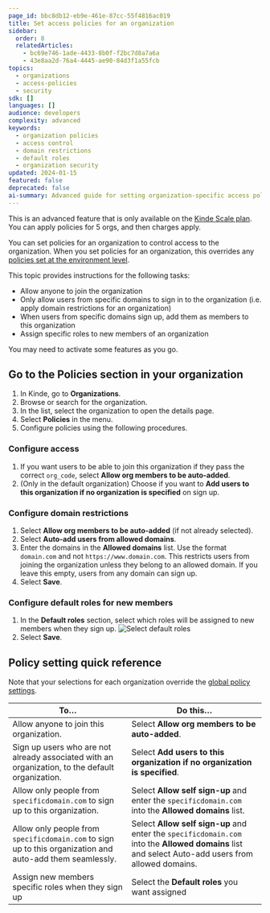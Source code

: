 ```yaml
---
page_id: bbc8db12-eb9e-461e-87cc-55f4816ac019
title: Set access policies for an organization
sidebar:
  order: 8
  relatedArticles:
    - bc69e746-1ade-4433-8b0f-f2bc7d8a7a6a
    - 43e8aa2d-76a4-4445-ae90-84d3f1a55fcb
topics:
  - organizations
  - access-policies
  - security
sdk: []
languages: []
audience: developers
complexity: advanced
keywords:
  - organization policies
  - access control
  - domain restrictions
  - default roles
  - organization security
updated: 2024-01-15
featured: false
deprecated: false
ai-summary: Advanced guide for setting organization-specific access policies including domain restrictions, auto-addition rules, and default role assignments for new members.
---
```


<Aside type="upgrade">

This is an advanced feature that is only available on the [Kinde Scale plan](https://kinde.com/pricing/). You can apply policies for 5 orgs, and then charges apply.

</Aside>

You can set policies for an organization to control access to the organization. When you set policies for an organization, this overrides any [policies set at the environment level](/build/set-up-options/access-policies/).

This topic provides instructions for the following tasks:

- Allow anyone to join the organization
- Only allow users from specific domains to sign in to the organization (i.e. apply domain restrictions for an organization)
- When users from specific domains sign up, add them as members to this organization
- Assign specific roles to new members of an organization

You may need to activate some features as you go.

## Go to the Policies section in your organization

1. In Kinde, go to **Organizations**.
2. Browse or search for the organization.
3. In the list, select the organization to open the details page.
4. Select **Policies** in the menu.
5. Configure policies using the following procedures.

### Configure access

1. If you want users to be able to join this organization if they pass the correct `org_code`, select **Allow org members to be auto-added**.
2. (Only in the default organization) Choose if you want to **Add users to this organization if no organization is specified** on sign up.

### Configure domain restrictions

1. Select **Allow org members to be auto-added** (if not already selected). 
2. Select **Auto-add users from allowed domains**.
3. Enter the domains in the **Allowed domains** list. Use the format `domain.com` and not `https://www.domain.com`. This restricts users from joining the organization unless they belong to an allowed domain. If you leave this empty, users from any domain can sign up.
4. Select **Save**.

### Configure default roles for new members

1. In the **Default roles** section, select which roles will be assigned to new members when they sign up.
![Select default roles](https://imagedelivery.net/skPPZTHzSlcslvHjesZQcQ/6fc3e960-8bfe-427e-1e34-051b515aa600/public)
2. Select **Save**.

## Policy setting quick reference

Note that your selections for each organization override the [global policy settings](/build/set-up-options/access-policies/).

| To…                                                                                                       | Do this…                                                                                                                                           |
| --------------------------------------------------------------------------------------------------------- | -------------------------------------------------------------------------------------------------------------------------------------------------- |
| Allow anyone to join this organization.                                                             | Select **Allow org members to be auto-added**.                                                                                                                     |
| Sign up users who are not already associated with an organization, to the default organization.           | Select **Add users to this organization if no organization is specified**.                                                                         |
| Allow only people from `specificdomain.com` to sign up to this organization.                              | Select **Allow self sign-up** and enter the `specificdomain.com` into the **Allowed domains** list.                                                |
| Allow only people from `specificdomain.com` to sign up to this organization and auto-add them seamlessly. | Select **Allow self sign-up** and enter the `specificdomain.com` into the **Allowed domains** list and select Auto-add users from allowed domains. |
| Assign new members specific roles when they sign up                                                        | Select the **Default roles** you want assigned
